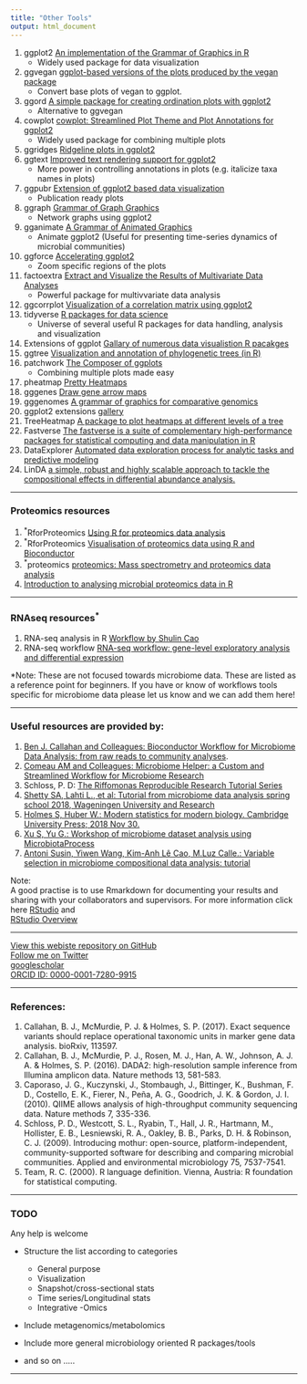 ```yaml
---
title: "Other Tools"
output: html_document
---
```



1. ggplot2 [An implementation of the Grammar of Graphics in R](https://ggplot2.tidyverse.org/)  
    * Widely used package for data visualization  
2. ggvegan [ggplot-based versions of the plots produced by the vegan package](https://github.com/gavinsimpson/ggvegan)  
    * Convert base plots of vegan to ggplot.     
3. ggord [A simple package for creating ordination plots with ggplot2](https://fawda123.github.io/ggord/)  
    * Alternative to ggvegan    
4. cowplot [cowplot: Streamlined Plot Theme and Plot Annotations for ggplot2](https://wilkelab.org/cowplot/)  
    * Widely used package for combining multiple plots     
4. ggridges [Ridgeline plots in ggplot2](https://wilkelab.org/ggridges)   
5. ggtext [Improved text rendering support for ggplot2](https://wilkelab.org/ggtext/)   
    * More power in controlling annotations in plots (e.g. italicize taxa names in plots)  
6. ggpubr [Extension of ggplot2 based data visualization](http://www.sthda.com/english/articles/24-ggpubr-publication-ready-plots/)  
    * Publication ready plots   
7. ggraph [Grammar of Graph Graphics](https://ggraph.data-imaginist.com)   
    * Network graphs using ggplot2    
8. gganimate [A Grammar of Animated Graphics](https://gganimate.com)  
    * Animate ggplot2 (Useful for presenting time-series dynamics of microbial communities)  
9. ggforce [Accelerating ggplot2](https://ggforce.data-imaginist.com)  
    * Zoom specific regions of the plots   
10. factoextra [Extract and Visualize the Results of Multivariate Data Analyses](https://rpkgs.datanovia.com/factoextra/index.html)  
    * Powerful package for multivvariate data analysis   
11. ggcorrplot [Visualization of a correlation matrix using ggplot2](https://rpkgs.datanovia.com/ggcorrplot/)   
12. tidyverse [R packages for data science](https://www.tidyverse.org/)  
    * Universe of several useful R packages for data handling, analysis and visualization    
13. Extensions of ggplot [Gallary of numerous data visualistion R pacakges](https://exts.ggplot2.tidyverse.org/gallery/)   
14. ggtree [Visualization and annotation of phylogenetic trees (in R) ](https://github.com/YuLab-SMU/ggtree)   
15. patchwork [The Composer of ggplots](https://patchwork.data-imaginist.com)  
    * Combining multiple plots made easy    
16. pheatmap [Pretty Heatmaps](https://cran.r-project.org/web/packages/pheatmap/pheatmap.pdf)    
17. gggenes [Draw gene arrow maps](https://wilkox.org/gggenes/)  
18. gggenomes [A grammar of graphics for comparative genomics](https://thackl.github.io/gggenomes/)   
19. ggplot2 extensions [gallery](https://exts.ggplot2.tidyverse.org/gallery/)   
20. TreeHeatmap [A package to plot heatmaps at different levels of a tree](https://github.com/fionarhuang/TreeHeatmap)  
21. Fastverse [The fastverse is a suite of complementary high-performance packages for statistical computing and data manipulation in R](https://sebkrantz.github.io/fastverse/)   
22. DataExplorer [Automated data exploration process for analytic tasks and predictive modeling](https://boxuancui.github.io/DataExplorer/)
23. LinDA [a simple, robust and highly scalable approach to tackle the compositional effects in differential abundance analysis.](https://github.com/zhouhj1994/LinDA)

-------------------------------------------------------   

### Proteomics resources    

1. <sup>*</sup>RforProteomics [Using R for proteomics data analysis](https://bioconductor.org/packages/release/data/experiment/vignettes/RforProteomics/inst/doc/RforProteomics.html)  
2. <sup>*</sup>RforProteomics [Visualisation of proteomics data using R and Bioconductor](https://onlinelibrary.wiley.com/doi/full/10.1002/pmic.201400392)   
3. <sup>*</sup>proteomics [proteomics: Mass spectrometry and proteomics data analysis](http://master.bioconductor.org/packages/release/workflows/vignettes/proteomics/inst/doc/proteomics.html)    
4. [Introduction to analysing microbial proteomics data in R](https://microsud.github.io/Bacterial-Proteomics-in-R/tutorial_main_doc.html)   

-------------------------------------------------------   

### RNAseq resources<sup>*<sup>    

1. RNA-seq analysis in R [Workflow by Shulin Cao](https://rstudio-pubs-static.s3.amazonaws.com/462299_a9bc385f89b94b0aa95de0f3b7040b04.html)  
2. RNA-seq workflow [RNA-seq workflow: gene-level exploratory analysis and differential expression](https://www.bioconductor.org/packages/devel/workflows/vignettes/rnaseqGene/inst/doc/rnaseqGene.html)   

*Note: These are not focused towards microbiome data. These are listed as a reference point for beginners. If you have or know of workflows tools specific for microbiome data please let us know and we can add them here!  

-------------------------------------------------------   

### Useful resources are provided by:  
1. [Ben J. Callahan and Colleagues: Bioconductor Workflow for Microbiome Data Analysis: from raw reads to community analyses](https://f1000research.com/articles/5-1492/v2).   
2. [Comeau AM and Colleagues: Microbiome Helper: a Custom and Streamlined Workflow for Microbiome Research](http://msystems.asm.org/content/2/1/e00127-16)   
3. Schloss, P. D: [The Riffomonas Reproducible Research Tutorial Series](http://www.riffomonas.org/reproducible_research/)  
4. [Shetty SA, Lahti L., et al: Tutorial from microbiome data analysis spring school 2018, Wageningen University and Research](https://mibwurrepo.github.io/Microbial-bioinformatics-introductory-course-Material-2018/introduction.html)     
5. [Holmes S, Huber W.: Modern statistics for modern biology. Cambridge University Press; 2018 Nov 30.](http://web.stanford.edu/class/bios221/book/)    
6. [Xu S, Yu G.: Workshop of microbiome dataset analysis using MicrobiotaProcess](https://yulab-smu.top/MicrobiotaProcessWorkshop/articles/MicrobiotaProcessWorkshop.html)   
7. [Antoni Susin, Yiwen Wang, Kim-Anh Lê Cao, M.Luz Calle.: Variable selection in microbiome compositional data analysis: tutorial](https://malucalle.github.io/Microbiome-Variable-Selection/)    

Note:  
A good practise is to use Rmarkdown for documenting your results and sharing with your collaborators and supervisors. For more information click here [RStudio](https://www.youtube.com/watch?v=cWJzjHh_3kk&t=337s) and  
[RStudio Overview](https://www.youtube.com/watch?v=n3uue28FD0w)  


-------------------------------------------------------   

[View this webiste repository on GitHub](https://github.com/microsud/Tools-Microbiome-Anlaysis)  
[Follow me on Twitter](https://twitter.com/gutmicrobe)  
[googlescholar](https://scholar.google.nl/citations?hl=en&user=Vahc6LUAAAAJ&view_op=list_works&sortby=pubdate)  
[ORCID ID: 0000-0001-7280-9915](http://orcid.org/0000-0001-7280-9915)   

-------------------------------------------------------   

### References:  
1. Callahan, B. J., McMurdie, P. J. & Holmes, S. P. (2017). Exact sequence variants should replace operational taxonomic units in marker gene data analysis. bioRxiv, 113597.  
2. Callahan, B. J., McMurdie, P. J., Rosen, M. J., Han, A. W., Johnson, A. J. A. & Holmes, S. P. (2016). DADA2: high-resolution sample inference from Illumina amplicon data. Nature methods 13, 581-583.  
3. Caporaso, J. G., Kuczynski, J., Stombaugh, J., Bittinger, K., Bushman, F. D., Costello, E. K., Fierer, N., Peña, A. G., Goodrich, J. K. & Gordon, J. I. (2010). QIIME allows analysis of high-throughput community sequencing data. Nature methods 7, 335-336.  
4. Schloss, P. D., Westcott, S. L., Ryabin, T., Hall, J. R., Hartmann, M., Hollister, E. B., Lesniewski, R. A., Oakley, B. B., Parks, D. H. & Robinson, C. J. (2009). Introducing mothur: open-source, platform-independent, community-supported software for describing and comparing microbial communities. Applied and environmental microbiology 75, 7537-7541.  
5. Team, R. C. (2000). R language definition. Vienna, Austria: R foundation for statistical computing.   

-------------------------------------------------------    

### TODO   
Any help is welcome   

* Structure the list according to categories   
    * General purpose    
    * Visualization  
    * Snapshot/cross-sectional stats  
    * Time series/Longitudinal stats   
    * Integrative -Omics   
* Include metagenomics/metabolomics  

* Include more general microbiology oriented R packages/tools  

* and so on .....  

-------------------------------------------------------   
